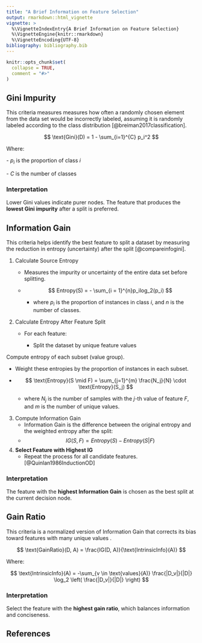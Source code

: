 ```yaml
---
title: "A Brief Information on Feature Selection"
output: rmarkdown::html_vignette
vignette: >
  %\VignetteIndexEntry{A Brief Information on Feature Selection}
  %\VignetteEngine{knitr::rmarkdown}
  %\VignetteEncoding{UTF-8}
bibliography: bibliography.bib
---
```


```r
knitr::opts_chunk$set(
  collapse = TRUE,
  comment = "#>"
)
```

## Gini Impurity

This criteria measures measures how often a randomly chosen element from the data set would be incorrectly labeled, assuming it is randomly labeled according to the class distribution [@breiman2017classification].

$$
\text{Gini}(D) = 1 - \sum_{i=1}^{C} p_i^2
$$

Where:

\- $p_i$ is the proportion of class $i$

\- $C$ is the number of classes

### Interpretation

Lower Gini values indicate purer nodes. The feature that produces the **lowest Gini impurity** after a split is preferred.

## Information Gain

This criteria helps identify the best feature to split a dataset by measuring the reduction in entropy (uncertainty) after the split [@compareinfogini].

1.  Calculate Source Entropy

    -   Measures the impurity or uncertainty of the entire data set before splitting.

    -   $$
        Entropy(S) = - \sum_{i = 1}^{n}p_ilog_2(p_i)
        $$

        -   where $p_i​$ is the proportion of instances in class $i$, and $n$ is the number of classes.

2.  Calculate Entropy After Feature Split

    -   For each feature:

        -   Split the dataset by unique feature values

Compute entropy of each subset (value group).

-   Weight these entropies by the proportion of instances in each subset.

-   $$
    \text{Entropy}(S \mid F) = \sum_{j=1}^{m} \frac{N_j}{N} \cdot \text{Entropy}(S_j)
    $$

    -   where $N_j$​ is the number of samples with the $j$-th value of feature $F$, and $m$ is the number of unique values.

3.  Compute Information Gain
    -   Information Gain is the difference between the original entropy and the weighted entropy after the split:
    -   $$
        IG(S,F) = Entropy(S) - Entropy(S|F)
        $$
4.  **Select Feature with Highest IG**
    -   Repeat the process for all candidate features.[@Quinlan1986InductionOD]

### Interpretation

The feature with the **highest Information Gain** is chosen as the best split at the current decision node.

## Gain Ratio

This criteria is a normalized version of Information Gain that corrects its bias toward features with many unique values .

$$
\text{GainRatio}(D, A) = \frac{IG(D, A)}{\text{IntrinsicInfo}(A)}
$$

Where:

$$
\text{IntrinsicInfo}(A) = -\sum_{v \in \text{values}(A)} \frac{|D_v|}{|D|} \log_2 \left( \frac{|D_v|}{|D|} \right)
$$

### Interpretation

Select the feature with the **highest gain ratio**, which balances information and conciseness.

## References

